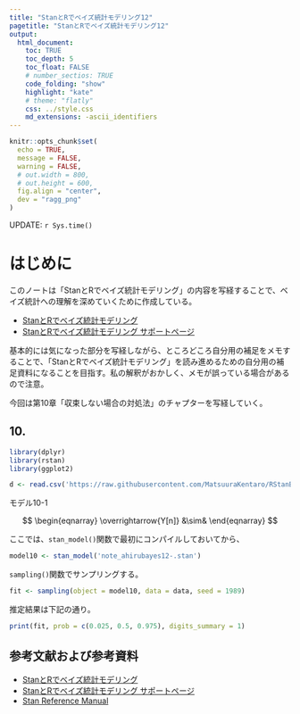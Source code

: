 ```yaml
---
title: "StanとRでベイズ統計モデリング12"
pagetitle: "StanとRでベイズ統計モデリング12"
output:
  html_document:
    toc: TRUE
    toc_depth: 5
    toc_float: FALSE
    # number_sectios: TRUE
    code_folding: "show"
    highlight: "kate"
    # theme: "flatly"
    css: ../style.css
    md_extensions: -ascii_identifiers
---
```


```r
knitr::opts_chunk$set(
  echo = TRUE,
  message = FALSE,
  warning = FALSE,
  # out.width = 800,
  # out.height = 600,
  fig.align = "center",
  dev = "ragg_png"
)
```

<div class="update-right">
UPDATE: `r Sys.time()`
</div>

# はじめに

このノートは「StanとRでベイズ統計モデリング」の内容を写経することで、ベイズ統計への理解を深めていくために作成している。

- [StanとRでベイズ統計モデリング](https://www.kyoritsu-pub.co.jp/bookdetail/9784320112421)
- [StanとRでベイズ統計モデリング サポートページ](https://github.com/MatsuuraKentaro/RStanBook)

基本的には気になった部分を写経しながら、ところどころ自分用の補足をメモすることで、「StanとRでベイズ統計モデリング」を読み進めるための自分用の補足資料になることを目指す。私の解釈がおかしく、メモが誤っている場合があるので注意。

今回は第10章「収束しない場合の対処法」のチャプターを写経していく。

## 10.


```r
library(dplyr)
library(rstan)
library(ggplot2)

d <- read.csv('https://raw.githubusercontent.com/MatsuuraKentaro/RStanBook/master/chap10/input/')
```


<div class="tbox">
<th3>モデル10-1</th3>
<div class="inner">
$$
\begin{eqnarray}
\overrightarrow{Y[n]} &\sim& 
\end{eqnarray}
$$
</div>
</div>

ここでは、`stan_model()`関数で最初にコンパイルしておいてから、

```r
model10 <- stan_model('note_ahirubayes12-.stan')
```

`sampling()`関数でサンプリングする。

```r
fit <- sampling(object = model10, data = data, seed = 1989)
```

推定結果は下記の通り。

```r
print(fit, prob = c(0.025, 0.5, 0.975), digits_summary = 1)
```


## 参考文献および参考資料

- [StanとRでベイズ統計モデリング](https://www.kyoritsu-pub.co.jp/bookdetail/9784320112421)
- [StanとRでベイズ統計モデリング サポートページ](https://github.com/MatsuuraKentaro/RStanBook)
- [Stan Reference Manual](https://mc-stan.org/docs/reference-manual/index.html)